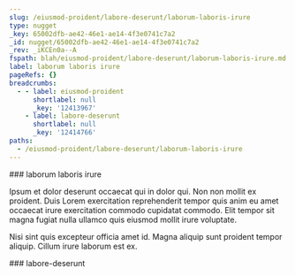 ```yaml
---
slug: /eiusmod-proident/labore-deserunt/laborum-laboris-irure
type: nugget
_key: 65002dfb-ae42-46e1-ae14-4f3e0741c7a2
_id: nugget/65002dfb-ae42-46e1-ae14-4f3e0741c7a2
_rev: _iKCEn0a--A
fspath: blah/eiusmod-proident/labore-deserunt/laborum-laboris-irure.md
label: laborum laboris irure
pageRefs: {}
breadcrumbs:
  - - label: eiusmod-proident
      shortlabel: null
      _key: '12413967'
    - label: labore-deserunt
      shortlabel: null
      _key: '12414766'
paths:
  - /eiusmod-proident/labore-deserunt/laborum-laboris-irure
---
```


<NuggetArea>
<Nugget slug="/eiusmod-proident/labore-deserunt/laborum-laboris-irure" type="nugget" _key="65002dfb-ae42-46e1-ae14-4f3e0741c7a2" _id="nugget/65002dfb-ae42-46e1-ae14-4f3e0741c7a2" _rev="_iKCEn0a--A" fspath="blah/eiusmod-proident/labore-deserunt/laborum-laboris-irure.md" label="laborum laboris irure" paths="/eiusmod-proident/labore-deserunt/laborum-laboris-irure">
<NuggetBody>
### laborum laboris irure

Ipsum et dolor deserunt occaecat qui in dolor qui. Non non mollit ex proident. Duis Lorem exercitation reprehenderit tempor quis anim eu amet occaecat irure exercitation commodo cupidatat commodo. Elit tempor sit magna fugiat nulla ullamco quis eiusmod mollit irure voluptate.

Nisi sint quis excepteur officia amet id. Magna aliquip sunt proident tempor aliquip. Cillum irure laborum est ex.

</NuggetBody>
<Breadcrumbs>
<Crumbs>
<Crumb _key="12413967" label="eiusmod-proident" /><Crumb _key="12414766" label="labore-deserunt" />
</Crumbs>
</Breadcrumbs>
</Nugget>

<NuggetsInbound>
</NuggetsInbound>
<NuggetsOutbound>
</NuggetsOutbound>
</NuggetArea>
<PassagesInbound>
<Passage direction="inbound" type="passage" _key="12414766" _id="passage/12414766" _rev="_iKCEnz2--A" label="labore-deserunt" passage="labore-deserunt" fspath="blah/eiusmod-proident/labore-deserunt" paths="/eiusmod-proident/labore-deserunt" slug="/eiusmod-proident/labore-deserunt">
<NuggetBody>
### labore-deserunt

</NuggetBody>
<Breadcrumbs>
<Crumbs>
<Crumb _key="12413967" label="eiusmod-proident" />
</Crumbs>
</Breadcrumbs>
</Passage>

</PassagesInbound>
<PassagesOutbound>
</PassagesOutbound>